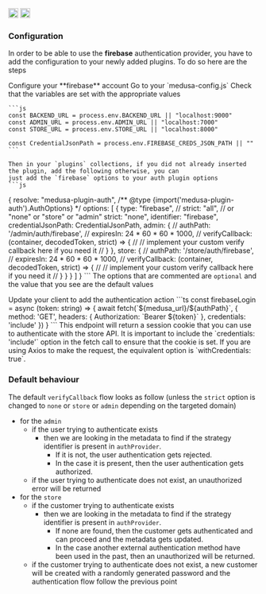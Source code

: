 <div style={{display: "flex", marginTop: "1rem"}}>
    <a style={{display: "inline"}} href="https://www.npmjs.com/package/medusa-plugin-auth"><img alt="NPM Version" src="https://img.shields.io/npm/v/medusa-plugin-auth.svg" height="20"/></a>
    <a style={{display: "inline", marginLeft: "0.5rem"}} href="https://github.com/adrien2p/medusa-plugins/tree/main/packages/medusa-plugin-auth"><img alt="NPM Version" src="https://img.shields.io/badge/github-%23121011.svg?style=Flat-square&logo=github&logoColor=white" height="20"/></a>
</div>

### Configuration

In order to be able to use the **firebase** authentication provider, you have to add the configuration to your
newly added plugins. To do so here are the steps

<CircleStep index={1}>
    Configure your **firebase** account
</CircleStep>

<CircleStep index={2}>
    Go to your `medusa-config.js`
</CircleStep>

<CircleStep index={3}>
    Check that the variables are set with the appropriate values

    ```js
    const BACKEND_URL = process.env.BACKEND_URL || "localhost:9000"
    const ADMIN_URL = process.env.ADMIN_URL || "localhost:7000"
    const STORE_URL = process.env.STORE_URL || "localhost:8000"

    const CredentialJsonPath = process.env.FIREBASE_CREDS_JSON_PATH || ""
    ```

    Then in your `plugins` collections, if you did not already inserted the plugin, add the following otherwise, you can
    just add the `firebase` options to your auth plugin options
    ```js
  {
    resolve: "medusa-plugin-auth",
    /** @type {import('medusa-plugin-auth').AuthOptions} */
    options: [
      {
        type: "firebase",
        // strict: "all", // or "none" or "store" or "admin"
        strict: "none",
        identifier: "firebase",
        credentialJsonPath: CredentialJsonPath,
        admin: {
          // authPath: '/admin/auth/firebase',
          // expiresIn: 24 * 60 * 60 * 1000,
          // verifyCallback: (container, decodedToken, strict) => {
          //    // implement your custom verify callback here if you need it
          // }
        },
        store: {
          // authPath: '/store/auth/firebase',
          // expiresIn: 24 * 60 * 60 * 1000,
          // verifyCallback: (container, decodedToken, strict) => {
          //    // implement your custom verify callback here if you need it
          // }
        }
      }
    ]
  }
    ```
    The options that are commented are `optional` and the value that you see are the default values
</CircleStep>

<CircleStep index={4}>
    Update your client to add the authentication action
    ```ts
    const firebaseLogin = async (token: string) => {
        await fetch(`${medusa_url}/${authPath}`, {
            method: 'GET',
            headers: {
                Authorization: `Bearer ${token}`
            },
            credentials: 'include'
        })
    }
    ```
    This endpoint will return a session cookie that you can use to authenticate with the store API.
    It is important to include the `credentials: 'include'` option in the fetch call to ensure that the cookie is set.
    If you are using Axios to make the request, the equivalent option is `withCredentials: true`.
</CircleStep>

### Default behaviour

The default `verifyCallback` flow looks as follow (unless the `strict` option is changed to `none` or `store` or `admin` depending on the targeted domain)
- for the `admin`
    - if the user trying to authenticate exists
        - then we are looking in the metadata to find if the strategy identifier is present in `authProvider`.
          - If it is not, the user authentication gets rejected.
          - In the case it is present, then the user authentication gets authorized.
   - if the user trying to authenticate does not exist, an unauthorized error will be returned
- for the `store`
    - if the customer trying to authenticate exists
        - then we are looking in the metadata to find if the strategy identifier is present in `authProvider`.
          - If none are found, then the customer gets authenticated and can proceed and the metadata gets updated.
          - In the case another external authentication method have been used in the past, then an unauthorized
          will be returned.
   - if the customer trying to authenticate does not exist, a new customer will be created with a randomly generated password and the authentication
     flow follow the previous point
